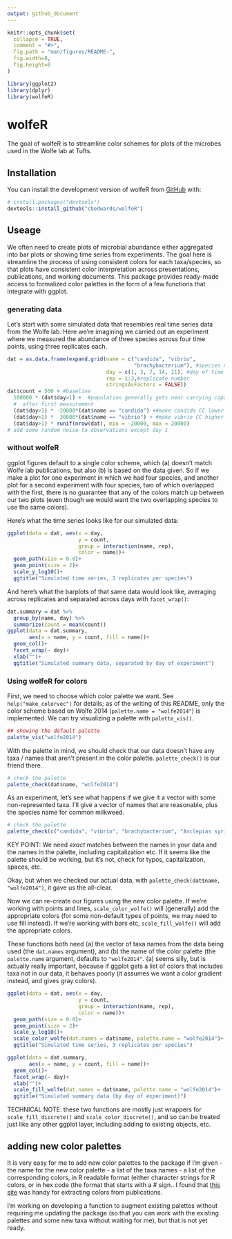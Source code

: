 ```yaml
---
output: github_document
---
```


<!-- README.md is generated from README.Rmd. Please edit that file -->

```r
knitr::opts_chunk$set(
  collapse = TRUE,
  comment = "#>",
  fig.path = "man/figures/README-",
  fig.width=8,
  fig.height=8
)
```

```r
library(ggplot2)
library(dplyr)
library(wolfeR)
```


# wolfeR

<!-- badges: start -->
<!-- badges: end -->

The goal of wolfeR is to streamline  color schemes for plots of the microbes used in the Wolfe lab at Tufts.

## Installation

You can install the development version of wolfeR from [GitHub](https://github.com/) with:

``` r
# install.packages("devtools")
devtools::install_github("cbedwards/wolfeR")
```

## Useage

We often need to create plots of microbial abundance either aggregated into bar plots or showing time series from experiments. The goal here is streamline the process of using consistent colors for each taxa/species, so that plots have consistent color interpretation across presentations, publications, and working documents. This package provides ready-made access to formalized color palettes in the form of a few functions that integrate with ggplot. 

### generating data

Let's start with some simulated data that resembles real time series data from the Wolfe lab. Here we're imagining we carried out an experiment where we measured the abundance of three species across four time points, using three replicates each. 

```r
dat = as.data.frame(expand.grid(name = c("candida", "vibrio",
                                         "brachybacterium"), #species name
                                day = c(1, 3, 7, 14, 21), #day of time series
                                rep = 1:3,#replicate number
                                stringsAsFactors = FALSE))
dat$count = 500 + #baseline
  100000 * (dat$day>1) +  #population generally gets near carrying capacity
  #  after first measurement
  (dat$day>1) * -20000*(dat$name == "candida") +#make candida CC lower
  (dat$day>1) *  30000*(dat$name == "vibrio") + #make vibrio CC higher
  (dat$day>1) * runif(nrow(dat), min = -20000, max = 20000)
# add some random noise to observations except day 1
```

### without wolfeR

ggplot figures default to a single color scheme, which (a) doesn't match Wolfe lab publications, but also (b) is based on the data given. So if we make a plot for one experiment in which we had four species, and another plot for a second experiment with four species, two of which overlapped with the first, there is no guarantee that any of the colors match up between our two plots (even though we would want the two overlapping species to use the same colors).

Here's what the time series looks like for our simulated data: 

```r
ggplot(data = dat, aes(x = day,
                       y = count,
                       group = interaction(name, rep),
                       color = name))+
  geom_path(size = 0.8)+
  geom_point(size = 2)+
  scale_y_log10()+
  ggtitle("Simulated time series, 3 replicates per species")

```

And here's what the barplots of that same data would look like, averaging across replicates and separated across days with `facet_wrap()`:

```r
dat.summary = dat %>%
  group_by(name, day) %>%
  summarize(count = mean(count))
ggplot(data = dat.summary,
       aes(x = name, y = count, fill = name))+
  geom_col()+
  facet_wrap(~ day)+
  xlab("")+
  ggtitle("Simulated summary data, separated by day of experiment")
```



### Using wolfeR for colors

First, we need to choose which color palette we want. See `help("make_colorvec")` for details; as of the writing of this README, only the color scheme based on Wolfe 2014 (`palette.name = "wolfe2014"`) is implemented. We can try visualizing a palette with `palette_vis()`.

```r
## showing the default palette
palette_vis("wolfe2014")
```

With the palette in mind, we should check that our data doesn't have any taxa / names that aren't present in the color palette. `palette_check()` is our friend there.

```r
# check the palette
palette_check(dat$name, "wolfe2014")
```

As an experiment, let's see what happens if we give it a vector with some non-represented taxa. I'll give a vector of names that are reasonable, plus the species name for common milkweed. 

```r
# check the palette
palette_check(c("candida", "vibrio", "brachybacterium", "Asclepias syriaca"), "wolfe2014")
```

KEY POINT: We need *exact* matches between the names in your data and the names in the palette, including capitalization etc. If it seems like the palette should be working, but it's not, check for typos, capitalization, spaces, etc. 

Okay, but when we checked our actual data, with `palette_check(dat$name, "wolfe2014")`, it gave us the all-clear. 

Now we can re-create our figures using the new color palette. If we're working with points and lines, `scale_color_wolfe()` will (generally) add the appropriate colors (for some non-default types of points, we may need to use fill instead). If we're working with bars etc, `scale_fill_wolfe()` will add the appropriate colors. 

These functions both need (a) the vector of taxa names from the data being used (the `dat.names` argument), and (b) the name of the color palette (the `palette.name` argument, defaults to `"wolfe2014"`. (a) seems silly, but is actually really important, because if ggplot gets a list of colors that includes taxa not in our data, it behaves poorly (it assumes we want a color gradient instead, and gives gray colors).

```r
ggplot(data = dat, aes(x = day,
                       y = count,
                       group = interaction(name, rep),
                       color = name))+
  geom_path(size = 0.8)+
  geom_point(size = 2)+
  scale_y_log10()+
  scale_color_wolfe(dat.names = dat$name, palette.name = "wolfe2014")+
  ggtitle("Simulated time series, 3 replicates per species")

```



```r
ggplot(data = dat.summary,
       aes(x = name, y = count, fill = name))+
  geom_col()+
  facet_wrap(~ day)+
  xlab("")+
  scale_fill_wolfe(dat.names = dat$name, palette.name = "wolfe2014")+
  ggtitle("Simulated summary data (by day of experiment)")

```

TECHNICAL NOTE: these two functions are mostly just wrappers for `scale_fill_discrete()` and `scale_color_discrete()`, and so can be treated just like any other ggplot layer, including adding to existing objects, etc.

## adding new color palettes

It is very easy for me to add new color palettes to the package if I'm given 
-  the name for the new color palette
-  a list of the taxa names 
-  a list of the corresponding colors, in R readable format (either character strings for R colors, or in hex code (the format that starts with a # sign.. I found that [this site](https://colors.artyclick.com/) was handy for extracting colors from publications. 

I'm working on developing a function to augment existing palettes without requiring me updating the package (so that you can work with the existing palettes and some new taxa without waiting for me), but that is not yet ready.
